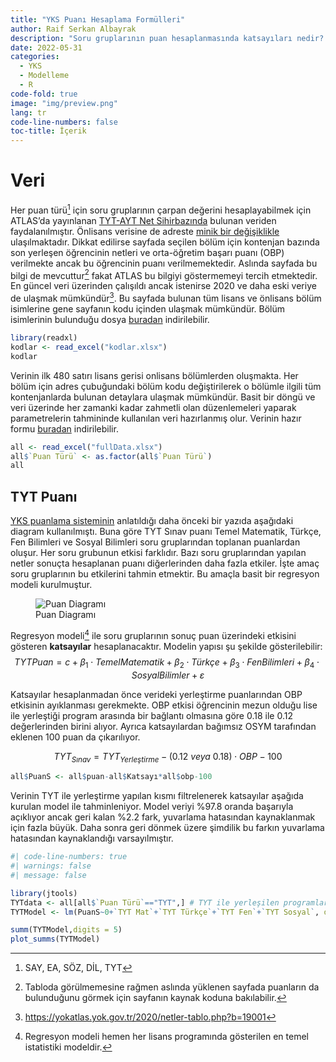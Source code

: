 ```yaml
---
title: "YKS Puanı Hesaplama Formülleri"
author: Raif Serkan Albayrak
description: "Soru gruplarının puan hesaplanmasında katsayıları nedir? YKS çoğunlukla sıralamalaarla ilgili olsa da analizlerin bir noktasında puanlarla ilgili bilgiye başvurulabiliyor. Örneğin bir bölüme yerleşen ortalama öğrenci bilgisi ATLAS'da netler üzerinden veriliyor. Bu bilgi bölüme yerleşen öğrencilerin sıralama dağılımlarının belirlenmesinde, farklı kontenjan (indirim) tiplerinden öğrenci alan bölümlere yerleşen ortalama öğrencinin belirlenmesinde ve bu sayede de bölüm bazında üniversite sıralamasında kullanılıyor."
date: 2022-05-31
categories:
  - YKS
  - Modelleme
  - R
code-fold: true
image: "img/preview.png"
lang: tr
code-line-numbers: false
toc-title: İçerik
---
```


# Veri

Her puan türü[^1] için soru gruplarının çarpan değerini hesaplayabilmek için ATLAS'da yayınlanan [TYT-AYT Net Sihirbazında](https://yokatlas.yok.gov.tr/netler-tablo.php?b=19001) bulunan veriden faydalanılmıştır. Önlisans verisine de adreste [minik bir değişiklikle](https://yokatlas.yok.gov.tr/netler-onlisans-tablo.php?b=30001) ulaşılmaktadır. Dikkat edilirse sayfada seçilen bölüm için kontenjan bazında son yerleşen öğrencinin netleri ve orta-öğretim başarı puanı (OBP) verilmekte ancak bu öğrencinin puanı verilmemektedir. Aslında sayfada bu bilgi de mevcuttur[^2] fakat ATLAS bu bilgiyi göstermemeyi tercih etmektedir. En güncel veri üzerinden çalışıldı ancak istenirse 2020 ve daha eski veriye de ulaşmak mümkündür[^3]. Bu sayfada bulunan tüm lisans ve önlisans bölüm isimlerine gene sayfanın kodu içinden ulaşmak mümkündür. Bölüm isimlerinin bulunduğu dosya [buradan](https://github.com/SerkanAlbayrak/d3/raw/master/content/posts/05_2022_yks_puan%20hesaplama/kodlar.xlsx) indirilebilir.

```r
library(readxl)
kodlar <- read_excel("kodlar.xlsx")
kodlar
```
Verinin ilk 480 satırı lisans gerisi onlisans bölümlerden oluşmakta. Her bölüm için adres çubuğundaki bölüm kodu değiştirilerek o bölümle ilgili tüm kontenjanlarda bulunan detaylara ulaşmak mümkündür. Basit bir döngü ve veri üzerinde her zamanki kadar zahmetli olan düzenlemeleri yaparak parametrelerin tahmininde kullanılan veri hazırlanmış olur. Verinin hazır formu [buradan](https://github.com/SerkanAlbayrak/d3/raw/master/content/posts/05_2022_yks_puan%20hesaplama/fullData.xlsx) indirilebilir.

```r
all <- read_excel("fullData.xlsx")
all$`Puan Türü` <- as.factor(all$`Puan Türü`)
all
```


## TYT Puanı

[YKS puanlama sisteminin](../05_2022_yks_puan_diagram/yks_puan_diagram.html) anlatıldığı daha önceki bir yazıda aşağıdaki diagram kullanılmıştı. Buna göre TYT Sınav puanı Temel Matematik, Türkçe, Fen Bilimleri ve Sosyal Bilimleri soru gruplarından toplanan puanlardan oluşur. Her soru grubunun etkisi farklıdır. Bazı soru gruplarından yapılan netler sonuçta hesaplanan puanı diğerlerinden daha fazla etkiler. İşte amaç soru gruplarının bu etkilerini tahmin etmektir. Bu amaçla basit bir regresyon modeli kurulmuştur. 

![Puan Diagramı](puandiagram.png){#fig-puandiagram}

Regresyon modeli[^4] ile soru gruplarının sonuç puan üzerindeki etkisini gösteren **katsayılar** hesaplanacaktır. Modelin yapısı şu şekilde gösterilebilir:
$$
TYTPuan=c+\beta_1 \cdot TemelMatematik+\beta_2 \cdot Türkçe+\beta_3 \cdot FenBilimleri+\beta_4 \cdot SosyalBilimler+\varepsilon
$$

Katsayılar hesaplanmadan önce verideki yerleştirme puanlarından OBP etkisinin ayıklanması gerekmekte. OBP etkisi öğrencinin mezun olduğu lise ile yerleştiği program arasında bir bağlantı olmasına göre 0.18 ile 0.12 değerlerinden birini alıyor. Ayrıca katsayılardan bağımsız OSYM tarafından eklenen 100 puan da çıkarılıyor.

$$
TYT_{Sınav} = TYT_{Yerleştirme}-(0.12\: veya\: 0.18)\cdot OBP-100
$$

```r
all$PuanS <- all$puan-all$Katsayı*all$obp-100
```

Verinin TYT ile yerleştirme yapılan kısmı filtrelenerek katsayılar aşağıda kurulan model ile tahminleniyor. Model veriyi %97.8 oranda başarıyla açıklıyor ancak geri kalan %2.2 fark, yuvarlama hatasından kaynaklanmak için fazla büyük. Daha sonra geri dönmek üzere şimdilik bu farkın yuvarlama hatasından kaynaklandığı varsayılmıştır. 


```r
#| code-line-numbers: true
#| warnings: false
#| message: false

library(jtools)
TYTdata <- all[all$`Puan Türü`=="TYT",] # TYT ile yerleşilen programlar
TYTModel <- lm(PuanS~0+`TYT Mat`+`TYT Türkçe`+`TYT Fen`+`TYT Sosyal`, data=TYTdata)

summ(TYTModel,digits = 5)
plot_summs(TYTModel)
```


[^1]:SAY, EA, SÖZ, DİL, TYT
[^2]:Tabloda görülmemesine rağmen aslında yüklenen sayfada puanların da bulunduğunu görmek için sayfanın kaynak koduna bakılabilir.
[^3]:<https://yokatlas.yok.gov.tr/2020/netler-tablo.php?b=19001>
[^4]:Regresyon modeli hemen her lisans programında gösterilen en temel istatistiki modeldir.
